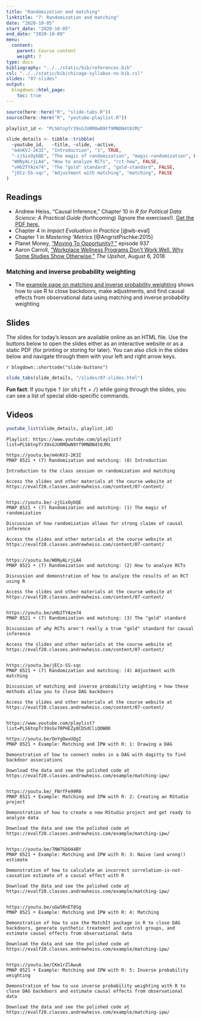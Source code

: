 ```yaml
---
title: "Randomization and matching"
linktitle: "7: Randomization and matching"
date: "2020-10-05"
start_date: "2020-10-05"
end_date: "2020-10-09"
menu:
  content:
    parent: Course content
    weight: 7
type: docs
bibliography: "../../static/bib/references.bib"
csl: "../../static/bib/chicago-syllabus-no-bib.csl"
slides: "07-slides"
output:
  blogdown::html_page:
    toc: true
---
```


```r
source(here::here("R", "slide-tabs.R"))
source(here::here("R", "youtube-playlist.R"))

playlist_id <- "PLS6tnpTr39sGJURMOwN9tf9MNDN4t0JMz"

slide_details <- tibble::tribble(
  ~youtube_id,   ~title, ~slide, ~active,
  "m4nKVJ-2K3I", "Introduction", "1", TRUE,
  "-zjSixOybQE", "The magic of randomization", "magic-randomization", FALSE,
  "W0NyALrjLA4", "How to analyze RCTs", "rct-how", FALSE,
  "vHb2TYAze74", 'The "gold" standard', "gold-standard", FALSE,
  "jECz-SS-sqc", "Adjustment with matching", "matching", FALSE
)
```

## Readings

- <i class="fas fa-file-pdf"></i> Andrew Heiss, "Causal Inference," Chapter 10 in *R for Political Data Science: A Practical Guide* (forthcoming) (Ignore the exercises!). [Get the PDF here.](/files/10-causal-inference.pdf)
- <i class="fas fa-book"></i> Chapter 4 in *Impact Evaluation in Practice* [@wb-eval]
- <i class="fas fa-book"></i> Chapter 1 in *Mastering 'Metrics* [@AngristPischke:2015]
- <i class="fas fa-podcast"></i> Planet Money, ["Moving To Opportunity?,"](https://www.npr.org/2019/08/30/756028025/episode-937-moving-to-opportunity) episode 937
- <i class="fas fa-external-link-square-alt"></i> Aaron Carroll, ["Workplace Wellness Programs Don’t Work Well. Why Some Studies Show Otherwise,"](https://www.nytimes.com/2018/08/06/upshot/employer-wellness-programs-randomized-trials.html) *The Upshot*, August 6, 2018

### Matching and inverse probability weighting

- The [example page on matching and inverse probability weighting](/example/matching-ipw/) shows how to use R to close backdoors, make adjustments, and find causal effects from observational data using matching and inverse probability weighting


## Slides

The slides for today's lesson are available online as an HTML file. Use the buttons below to open the slides either as an interactive website or as a static PDF (for printing or storing for later). You can also click in the slides below and navigate through them with your left and right arrow keys.

`r blogdown::shortcode("slide-buttons")`

```r
slide_tabs(slide_details, "/slides/07-slides.html")
```

:::fyi
**Fun fact**: If you type <kbd>?</kbd> (or <kbd>shift</kbd> + <kbd>/</kbd>) while going through the slides, you can see a list of special slide-specific commands.
:::


## Videos

```r
youtube_list(slide_details, playlist_id)
```


```cat
Playlist: https://www.youtube.com/playlist?list=PLS6tnpTr39sGJURMOwN9tf9MNDN4t0JMz

https://youtu.be/m4nKVJ-2K3I
PMAP 8521 • (7) Randomization and matching: (0) Introduction

Introduction to the class session on randomization and matching

Access the slides and other materials at the course website at https://evalf20.classes.andrewheiss.com/content/07-content/


https://youtu.be/-zjSixOybQE
PMAP 8521 • (7) Randomization and matching: (1) The magic of randomization

Discussion of how randomization allows for strong claims of causal inference

Access the slides and other materials at the course website at https://evalf20.classes.andrewheiss.com/content/07-content/

  
https://youtu.be/W0NyALrjLA4
PMAP 8521 • (7) Randomization and matching: (2) How to analyze RCTs

Discussion and demonstration of how to analyze the results of an RCT using R

Access the slides and other materials at the course website at https://evalf20.classes.andrewheiss.com/content/07-content/
  
  
https://youtu.be/vHb2TYAze74
PMAP 8521 • (7) Randomization and matching: (3) The "gold" standard

Discussion of why RCTs aren't really a true "gold" standard for causal inference

Access the slides and other materials at the course website at https://evalf20.classes.andrewheiss.com/content/07-content/
  
  
https://youtu.be/jECz-SS-sqc
PMAP 8521 • (7) Randomization and matching: (4) Adjustment with matching

Discussion of matching and inverse probability weighting + how these methods allow you to close DAG backdoors

Access the slides and other materials at the course website at https://evalf20.classes.andrewheiss.com/content/07-content/


https://www.youtube.com/playlist?list=PLS6tnpTr39sGv7RPHEZy8CDSdCliQOW8K

https://youtu.be/OoYgOwxUQgI
PMAP 8521 • Example: Matching and IPW with R: 1: Drawing a DAG

Demonstration of how to connect nodes in a DAG with dagitty to find backdoor associations

Download the data and see the polished code at https://evalf20.classes.andrewheiss.com/example/matching-ipw/


https://youtu.be/_FNrfFe99R0
PMAP 8521 • Example: Matching and IPW with R: 2: Creating an RStudio project

Demonstration of how to create a new RStudio project and get ready to analyze data

Download the data and see the polished code at https://evalf20.classes.andrewheiss.com/example/matching-ipw/


https://youtu.be/7NW7GbO44BY
PMAP 8521 • Example: Matching and IPW with R: 3: Naive (and wrong!) estimate

Demonstration of how to calculate an incorrect correlation-is-not-causation estimate of a causal effect with R

Download the data and see the polished code at https://evalf20.classes.andrewheiss.com/example/matching-ipw/


https://youtu.be/uGwSRnET8Sg
PMAP 8521 • Example: Matching and IPW with R: 4: Matching

Demonstration of how to use the MatchIt package in R to close DAG backdoors, generate synthetic treatment and control groups, and estimate causal effects from observational data

Download the data and see the polished code at https://evalf20.classes.andrewheiss.com/example/matching-ipw/


https://youtu.be/CKm1rZlAwuA
PMAP 8521 • Example: Matching and IPW with R: 5: Inverse probability weighting

Demonstration of how to use inverse probability weighting with R to close DAG backdoors and estimate causal effects from observational data

Download the data and see the polished code at https://evalf20.classes.andrewheiss.com/example/matching-ipw/
```
